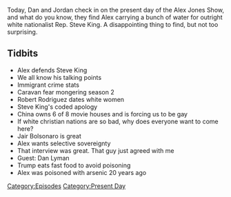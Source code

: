 {{DEFAULTSORT:
    #_EPISODE_0253:January 15, 2019
}}{{Episode
    | title           = January 15, 2019
    | caption         = [https://knowledgefight.libsyn.com/knowledge-fight-january-15-2019 Listen to this episode on Libsyn]
    | episodeNumber   = 253
    | length          = 01:23:17
    | airDate         = January 17, 2019
    | coverageDate    = January 15, 2019
    | episodeType     = [[:Category:Present Day|Present Day]]
    | appearance      = [[Steve King]], [[Jair Bolsonaro]], [[Dan Lyman]]
    | oocDrop         = Trump likes tacos, Obama likes weiners
    | previousEpisode = [[252: April 7-8, 2009]]
    | nextEpisode     = [[254: April 9-10, 2009]]
}}

{{Stub}}

Today, Dan and Jordan check in on the present day of the Alex Jones Show, and what do you know, they find Alex carrying a bunch of water for outright white nationalist Rep. Steve King. A disappointing thing to find, but not too surprising.

==Tidbits==

*Alex defends Steve King
*We all know his talking points
*Immigrant crime stats
*Caravan fear mongering season 2
*Robert Rodriguez dates white women
*Steve King's coded apology
*China owns 6 of 8 movie houses and is forcing us to be gay
*If white christian nations are so bad, why does everyone want to come here?
*Jair Bolsonaro is great
*Alex wants selective sovereignty
*That interview was great. That guy just agreed with me
*Guest: Dan Lyman
*Trump eats fast food to avoid poisoning
*Alex was poisoned with arsenic 20 years ago

[[Category:Episodes]]
[[Category:Present Day]]
